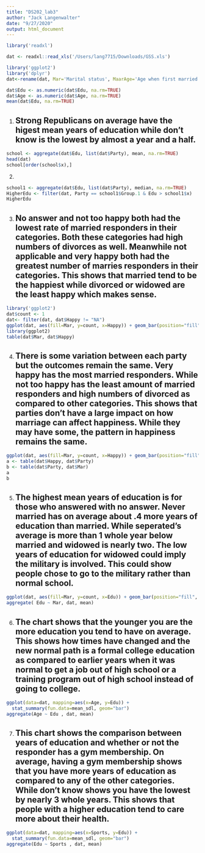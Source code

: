 ```yaml
---
title: "DS202_lab3"
author: "Jack Langenwalter"
date: "9/27/2020"
output: html_document
---
```

```r
library('readxl')
```

```r
dat <- readxl::read_xls('/Users/lang7715/Downloads/GSS.xls')
```

```r
library('ggplot2')
library('dplyr')
dat<-rename(dat, Mar='Marital status', MaarAge='Age when first married', Age='Age of respondent', Edu='Highest year of school completed', Sex='Respondents sex', Party='Political party affiliation', Happy= 'General happiness', Sports= 'Membership in sports club')
```

```r
dat$Edu <- as.numeric(dat$Edu, na.rm=TRUE)
dat$Age <- as.numeric(dat$Age, na.rm=TRUE)
mean(dat$Edu, na.rm=TRUE)
```
1. ## Strong Republicans on average have the higest mean years of education while don't know is the lowest by almost a year and a half.
```r
school <- aggregate(dat$Edu, list(dat$Party), mean, na.rm=TRUE)
head(dat)
school[order(school$x),]
```
2. 
```r
school1 <- aggregate(dat$Edu, list(dat$Party), median, na.rm=TRUE)
HigherEdu <- filter(dat, Party == school1$Group.1 & Edu > school1$x)
HigherEdu
```
3. ## No answer and not too happy both had the lowest rate of married responders in their categories. Both these categories had high numbers of divorces as well. Meanwhile not applicable and very happy both had the greatest number of marries responders in their categories. This shows that married tend to be the happiest while divorced or widowed are the least happy which makes sense.
```r
library('ggplot2')
dat$count <- 1
dat<- filter(dat, dat$Happy != "NA")
ggplot(dat, aes(fill=Mar, y=count, x=Happy)) + geom_bar(position="fill", stat="identity")
library(ggplot2)
table(dat$Mar, dat$Happy)
```
4. ## There is some variation between each party but the outcomes remain the same. Very happy has the most married responders. While not too happy has the least amount of married responders and high numbers of divorced as compared to other categories. This shows that parties don't have a large impact on how marriage can affect happiness. While they may have some, the pattern in happiness remains the same.
```r
ggplot(dat, aes(fill=Mar, y=count, x=Happy)) + geom_bar(position="fill", stat="identity") + facet_wrap(~Party)
a <- table(dat$Happy, dat$Party)
b <- table(dat$Party, dat$Mar)
a
b
```
5. ## The highest mean years of education is for those who answered with no answer. Never married has on average about .4 more years of education than married. While seperated's average is more than 1 whole year below married and widowed is nearly two. The low years of education for widowed could imply the military is involved. This could show people chose to go to the military rather than normal school.
```r
ggplot(dat, aes(fill=Mar, y=count, x=Edu)) + geom_bar(position="fill", stat="identity")
aggregate( Edu ~ Mar, dat, mean)
```
6. ## The chart shows that the younger you are the more education you tend to have on average. This shows how times have changed and the new normal path is a formal college education as compared to earlier years when it was normal to get a job out of high school or a training program out of high school instead of going to college. 
```r
ggplot(data=dat, mapping=aes(x=Age, y=Edu)) + 
  stat_summary(fun.data=mean_sdl, geom="bar")
aggregate(Age ~ Edu , dat, mean)
```
7. ## This chart shows the comparison between years of education and whether or not the responder has a gym membership. On average, having a gym membership shows that you have more years of education as compared to any of the other categories. While don't know shows you have the lowest by nearly 3 whole years. This shows that people with a higher education tend to care more about their health.
```r
ggplot(data=dat, mapping=aes(x=Sports, y=Edu)) + 
  stat_summary(fun.data=mean_sdl, geom="bar")
aggregate(Edu ~ Sports , dat, mean)

```

